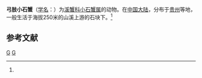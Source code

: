 {{Speciesbox
| taxon = Tenuilapotamon inflexum
| binomial_authority = (Dai et Li, 1984)<ref name='id12259'>{{cite web| url =http://www.bioinfo.cn/db05/BjdwSpecies.php?action=view&id=12259| title =弓肢小石蟹| work =《中国动物物种编目数据库》| publisher =中国科学院微生物研究所| author =中国科学院动物研究所| accessdate =2009-04-28| deadurl =yes| archiveurl =https://web.archive.org/web/20160305060219/http://www.bioinfo.cn/db05/BjdwSpecies.php?action=view&id=12259| archivedate =2016-03-05}}</ref>
}}

'''弓肢小石蟹'''（[[学名|学名]]：{{lang|la|''Tenuilapotamon inflexum''}}）为[[溪蟹科|溪蟹科]][[小石蟹属|小石蟹属]]的动物。在[[中国大陆|中国大陆]]，分布于[[贵州|贵州]]等地，一般生活于海拔250米的山溪上游的石块下。<ref name='id12259'/>

== 参考文献 ==
{{reflist}}

{{螃蟹小作品}}

{{Taxonbar}}
[[Category:1984年描述的动物|G]]
[[Category:小石蟹属|G]]